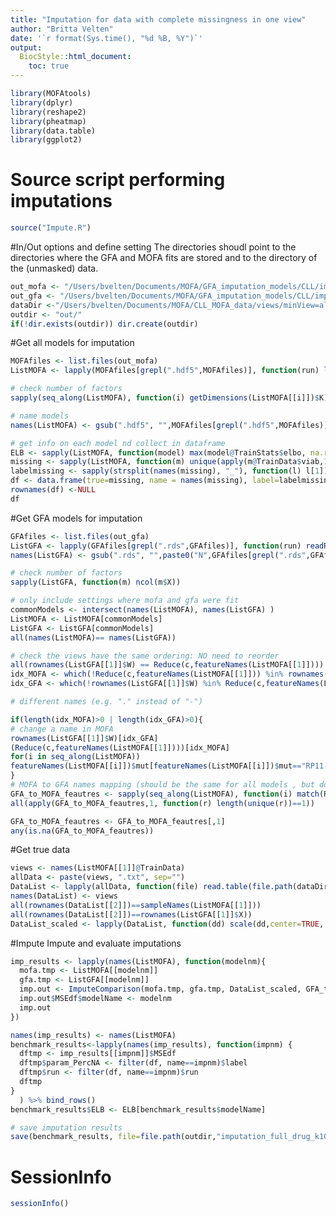 ```yaml
---
title: "Imputation for data with complete missingness in one view"
author: "Britta Velten"
date: '`r format(Sys.time(), "%d %B, %Y")`'
output:
  BiocStyle::html_document:
    toc: true
---
```


```r
library(MOFAtools)
library(dplyr)
library(reshape2)
library(pheatmap)
library(data.table)
library(ggplot2)
```


# Source script performing imputations
```r
source("Impute.R")
```


#In/Out options and define setting
The directories shoudl point to the directories where the GFA and MOFA fits are stored and to the directory of the (unmasked) data.
```r
out_mofa <- "/Users/bvelten/Documents/MOFA/GFA_imputation_models/CLL/imputation/fullCases/mofa/"
out_gfa <- "/Users/bvelten/Documents/MOFA/GFA_imputation_models/CLL/imputation/fullCases/gfa/"
dataDir <-"/Users/bvelten/Documents/MOFA/CLL_MOFA_data/views/minView=all/"
outdir <- "out/"
if(!dir.exists(outdir)) dir.create(outdir)
```



#Get all models for imputation
```r
MOFAfiles <- list.files(out_mofa)
ListMOFA <- lapply(MOFAfiles[grepl(".hdf5",MOFAfiles)], function(run) loadModel(file.path(out_mofa, run)))

# check number of factors
sapply(seq_along(ListMOFA), function(i) getDimensions(ListMOFA[[i]])$K)

# name models
names(ListMOFA) <- gsub(".hdf5", "",MOFAfiles[grepl(".hdf5",MOFAfiles)])

# get info on each model nd collect in dataframe
ELB <- sapply(ListMOFA, function(model) max(model@TrainStats$elbo, na.rm = T))
missing <- sapply(ListMOFA, function(m) unique(apply(m@TrainData$viab,1, function(c) sum(is.na(c)))))
labelmissing <- sapply(strsplit(names(missing), "_"), function(l) l[1])
df <- data.frame(true=missing, name = names(missing), label=labelmissing)
rownames(df) <-NULL
df
```

#Get GFA models for imputation
```r
GFAfiles <- list.files(out_gfa)
ListGFA <- lapply(GFAfiles[grepl(".rds",GFAfiles)], function(run) readRDS(file.path(out_gfa, run)))
names(ListGFA) <- gsub(".rds", "",paste0("N",GFAfiles[grepl(".rds",GFAfiles)]))

# check number of factors
sapply(ListGFA, function(m) ncol(m$X))

# only include settings where mofa and gfa were fit
commonModels <- intersect(names(ListMOFA), names(ListGFA) )
ListMOFA <- ListMOFA[commonModels]
ListGFA <- ListGFA[commonModels]
all(names(ListMOFA)== names(ListGFA))

# check the views have the same ordering: NO need to reorder
all(rownames(ListGFA[[1]]$W) == Reduce(c,featureNames(ListMOFA[[1]])))
idx_MOFA <- which(!Reduce(c,featureNames(ListMOFA[[1]])) %in% rownames(ListGFA[[1]]$W))
idx_GFA <- which(!rownames(ListGFA[[1]]$W) %in% Reduce(c,featureNames(ListMOFA[[1]])))

# different names (e.g. "." instead of "-")

if(length(idx_MOFA)>0 | length(idx_GFA)>0){
# change a name in MOFA
rownames(ListGFA[[1]]$W)[idx_GFA]
(Reduce(c,featureNames(ListMOFA[[1]])))[idx_MOFA]
for(i in seq_along(ListMOFA))
featureNames(ListMOFA[[i]])$mut[featureNames(ListMOFA[[i]])$mut=="RP11-766F14.2"] <- "RP11.766F14.2"
}
# MOFA to GFA names mapping (should be the same for all models , but double-check)
GFA_to_MOFA_feautres <- sapply(seq_along(ListMOFA), function(i) match(Reduce(c,featureNames(ListMOFA[[i]])), rownames(ListGFA[[i]]$W)))
all(apply(GFA_to_MOFA_feautres,1, function(r) length(unique(r))==1))                           

GFA_to_MOFA_feautres <- GFA_to_MOFA_feautres[,1]
any(is.na(GFA_to_MOFA_feautres))
```


#Get true data
```r
views <- names(ListMOFA[[1]]@TrainData)
allData <- paste(views, ".txt", sep="")
DataList <- lapply(allData, function(file) read.table(file.path(dataDir, file)))
names(DataList) <- views
all(rownames(DataList[[2]])==sampleNames(ListMOFA[[1]]))
all(rownames(DataList[[2]])==rownames(ListGFA[[1]]$X))
DataList_scaled <- lapply(DataList, function(dd) scale(dd,center=TRUE, scale=FALSE))
```


#Impute
Impute and evaluate imputations
```r
imp_results <- lapply(names(ListMOFA), function(modelnm){
  mofa.tmp <- ListMOFA[[modelnm]]
  gfa.tmp <- ListGFA[[modelnm]]
  imp.out <- ImputeComparison(mofa.tmp, gfa.tmp, DataList_scaled, GFA_to_MOFA_feautres)
  imp.out$MSEdf$modelName <- modelnm
  imp.out
}) 

names(imp_results) <- names(ListMOFA)
benchmark_results<-lapply(names(imp_results), function(impnm) {
  dftmp <- imp_results[[impnm]]$MSEdf
  dftmp$param_PercNA <- filter(df, name==impnm)$label
  dftmp$run <- filter(df, name==impnm)$run
  dftmp
}
  ) %>% bind_rows()
benchmark_results$ELB <- ELB[benchmark_results$modelName]

# save imputation results
save(benchmark_results, file=file.path(outdir,"imputation_full_drug_k10.RData"))
```

# SessionInfo
```r
sessionInfo()
```


